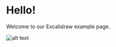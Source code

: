 ---
---


# Hello!

Welcome to our Excalidraw example page.

![alt text](../example.excalidraw)

<style>{`
.remark-excalidraw {
    max-width: 400px;
    svg {
        width: 100%;
        height: auto;
    }
`}</style>
